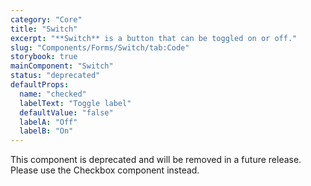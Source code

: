 ```yaml
---
category: "Core"
title: "Switch"
excerpt: "**Switch** is a button that can be toggled on or off."
slug: "Components/Forms/Switch/tab:Code"
storybook: true
mainComponent: "Switch"
status: "deprecated"
defaultProps:
  name: "checked"
  labelText: "Toggle label"
  defaultValue: "false"
  labelA: "Off"
  labelB: "On"
---
```


<Callout title="Deprecation Notice" type="warning">
  This component is deprecated and will be removed in a future release. Please
  use the Checkbox component instead.
</Callout>
